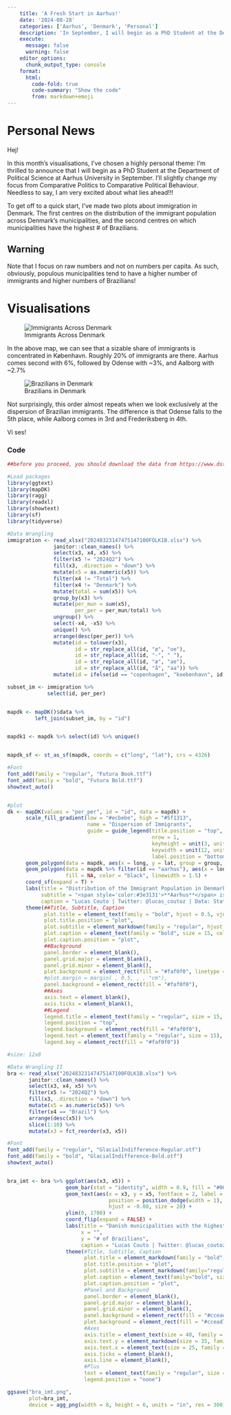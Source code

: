 ```yaml
---
    title: 'A Fresh Start in Aarhus!'
    date: '2024-08-28'
    categories: ['Aarhus', 'Denmark', 'Personal']
    description: 'In September, I will begin as a PhD Student at the Department of Political Science at Aarhus University!'
    execute: 
      message: false
      warning: false
    editor_options: 
      chunk_output_type: console
    format:
      html:
        code-fold: true
        code-summary: "Show the code"
        from: markdown+emoji
---
```


# Personal News

Hej! 

In this month's visualisations, I've chosen a highly personal theme: I'm thrilled to announce that I will begin as a PhD Student at the Department of Political Science at Aarhus University in September. I'll slightly change my focus from Comparative Politics to Comparative Political Behaviour. Needless to say, I am very excited about what lies ahead!!!

To get off to a quick start, I've made two plots about immigration in Denmark. The first centres on the distribution of the immigrant population across Denmark's municipalities, and the second centres on which municipalities have the highest # of Brazilians. 

::: callout-warning
## Warning

Note that I focus on raw numbers and not on numbers per capita. As such, obviously, populous municipalities tend to have a higher number of immigrants and higher numbers of Brazilians!
:::

# Visualisations

![Immigrants Across Denmark](dk_aarhus.png)

In the above map, we can see that a sizable share of immigrants is concentrated in København. Roughly 20% of immigrants are there. Aarhus comes second with 6%, followed by Odense with ~3%, and Aalborg with ~2.7%



![Brazilians in Denmark](bra_imt.png)

Not surprisingly, this order almost repeats when we look exclusively at the dispersion of Brazilian immigrants. The difference is that Odense falls to the 5th place, while Aalborg comes in 3rd and Frederiksberg in 4th. 

Vi ses!


### Code

```r
##before you proceed, you should download the data from https://www.dst.dk/en/Statistik/emner/borgere/befolkning/befolkningstal

#Load packages
library(ggtext)
library(mapDK)
library(ragg)
library(readxl)
library(showtext)
library(sf)
library(tidyverse)

#Data Wrangling
immigration <- read_xlsx("20248323147475147100FOLK1B.xlsx") %>% 
               janitor::clean_names() %>%
               select(x3, x4, x5) %>%
               filter(x5 != "2024Q2") %>%
               fill(x3, .direction = "down") %>%
               mutate(x5 = as.numeric(x5)) %>%
               filter(x4 != "Total") %>%
               filter(x4 != "Denmark") %>%
               mutate(total = sum(x5)) %>%
               group_by(x3) %>%
               mutate(per_mun = sum(x5),
                      per_per = per_mun/total) %>%
               ungroup() %>%
               select(-x4, -x5) %>%
               unique() %>%
               arrange(desc(per_per)) %>%
               mutate(id = tolower(x3),
                      id = str_replace_all(id, "ø", "oe"),
                      id = str_replace_all(id, "-", " "),
                      id = str_replace_all(id, "æ", "ae"),
                      id = str_replace_all(id, "å", "aa")) %>%
               mutate(id = ifelse(id == "copenhagen", "koebenhavn", id))

subset_im <- immigration %>%
             select(id, per_per)


mapdk <- mapDK()$data %>%
         left_join(subset_im, by = "id")


mapdk1 <- mapdk %>% select(id) %>% unique()


mapdk_sf <- st_as_sf(mapdk, coords = c("long", "lat"), crs = 4326)

#Font
font_add(family = "regular", "Futura Book.ttf")
font_add(family = "bold", "Futura Bold.ttf")
showtext_auto() 


#plot
dk <- mapDK(values = "per_per", id = "id", data = mapdk) +
      scale_fill_gradient(low = "#ecbebe", high = "#5f1313",
                          name = "Dispersion of Immigrants",
                          guide = guide_legend(title.position = "top",
                                               nrow = 1,
                                               keyheight = unit(3, units = "mm"),
                                               keywidth = unit(12, units = "mm"),
                                               label.position = "bottom")) +
      geom_polygon(data = mapdk, aes(x = long, y = lat, group = group, fill = per_per), color = "white") +
      geom_polygon(data = mapdk %>% filter(id == "aarhus"), aes(x = long, y = lat, group = group), 
                   fill = NA, color = "black", linewidth = 1.5) +
      coord_sf(expand = T) +
      labs(title = "Distribution of the Immigrant Population in Denmark as of Q2/2024",
           subtitle = "<span style='color:#3e3131'>**Aarhus**</span> is the second municipality with most immigrants!",
           caption = "Lucas Couto | Twitter: @lucas_coutoz | Data: Statistics Denmark") +
      theme(##Title, Subtitle, Caption
            plot.title = element_text(family = "bold", hjust = 0.5, vjust = 0.5, size = 25, color = "black"),
            plot.title.position = "plot",
            plot.subtitle = element_markdown(family = "regular", hjust = 0.5, vjust = 0.5, size = 20, color = "black"),
            plot.caption = element_text(family = "bold", size = 15, color = "black", hjust = 0.5, vjust = 0.5),
            plot.caption.position = "plot",
            ##Background
            panel.border = element_blank(),
            panel.grid.major = element_blank(),
            panel.grid.minor = element_blank(),
            plot.background = element_rect(fill = "#faf0f0", linetype = 'blank'),
            #plot.margin = margin( , 0.5, , , "cm"),
            panel.background = element_rect(fill = "#faf0f0"),
            ##Axes
            axis.text = element_blank(),
            axis.ticks = element_blank(),
            ##Legend
            legend.title = element_text(family = "regular", size = 15, hjust = 0.5, vjust = 0.5),
            legend.position = "top",
            legend.background = element_rect(fill = "#faf0f0"),
            legend.text = element_text(family = "regular", size = 15),
            legend.key = element_rect(fill = "#faf0f0"))

#size: 12x8

#Data Wrangling II
bra <- read_xlsx("20248323147475147100FOLK1B.xlsx") %>% 
       janitor::clean_names() %>%
       select(x3, x4, x5) %>%
       filter(x5 != "2024Q2") %>%
       fill(x3, .direction = "down") %>%
       mutate(x5 = as.numeric(x5)) %>%
       filter(x4 == "Brazil") %>%
       arrange(desc(x5)) %>%
       slice(1:10) %>%
       mutate(x3 = fct_reorder(x3, x5))

#Font
font_add(family = "regular", "GlacialIndifference-Regular.otf")
font_add(family = "bold", "GlacialIndifference-Bold.otf")
showtext_auto() 


bra_imt <- bra %>% ggplot(aes(x3, x5)) +
                   geom_bar(stat = "identity", width = 0.9, fill = "#009739") +
                   geom_text(aes(x = x3, y = x5, fontface = 2, label = x5), 
                                 position = position_dodge(width = 1), colour = "#009739", 
                                 hjust = -0.08, size = 20) + 
                   ylim(0, 1700) +
                   coord_flip(expand = FALSE) +
                   labs(title = "Danish municipalities with the highest number of Brazilians as of Q2/2024",
                        x = "",
                        y = "# of Brazilians",
                        caption = "Lucas Couto | Twitter: @lucas_coutoz | Data: Statistics Denmark") +
                   theme(#Title, Subtitle, Caption
                         plot.title = element_markdown(family = "bold", hjust = 0.5, vjust = 0.5, size = 45, color = "#009739"),
                         plot.title.position = "plot",
                         plot.subtitle = element_markdown(family="regular", size = 25, hjust = 0.5, color = "#009739"),
                         plot.caption = element_text(family="bold", size = 30, color = "#009739", hjust = 1),
                         plot.caption.position = "plot",
                         #Panel and Background
                         panel.border = element_blank(),
                         panel.grid.major = element_blank(),
                         panel.grid.minor = element_blank(),
                         panel.background = element_rect(fill = "#ccead7"),
                         plot.background = element_rect(fill = "#ccead7", linetype = 'blank'),
                         #Axes
                         axis.title = element_text(size = 40, family = "regular", color = "#009739"),
                         axis.text.y = element_markdown(size = 35, family = "bold", color = "#009739"),
                         axis.text.x = element_text(size = 25, family = "regular", color = "#009739"),
                         axis.ticks = element_blank(),
                         axis.line = element_blank(),
                         #Plus
                         text = element_text(family = "regular", size = 45),
                         legend.position = "none")

ggsave("bra_imt.png",
       plot=bra_imt,
       device = agg_png(width = 8, height = 6, units = "in", res = 300))


```
